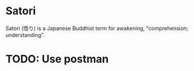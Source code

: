 # Satori

Satori (悟り) is a Japanese Buddhist term for awakening, "comprehension; understanding".

# TODO: Use postman
